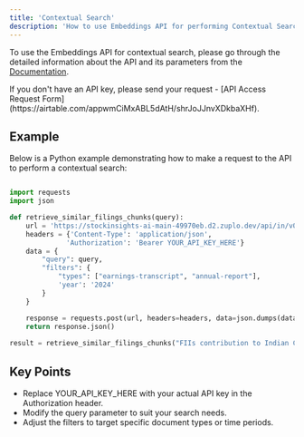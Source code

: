 ```yaml
---
title: 'Contextual Search'
description: 'How to use Embeddings API for performing Contextual Search.'
---
```


To use the Embeddings API for contextual search, please go through the detailed information about the API and its parameters from the [Documentation](https://docs.stockinsights.ai/api-reference/india_endpoints/filings-embeddings-search).

<Note>
  If you don't have an API key, please send your request - [API Access Request Form](https://airtable.com/appwmCiMxABL5dAtH/shrJoJJnvXDkbaXHf).
</Note>

## Example

Below is a Python example demonstrating how to make a request to the API to perform a contextual search:

```python

import requests
import json

def retrieve_similar_filings_chunks(query):
    url = 'https://stockinsights-ai-main-49970eb.d2.zuplo.dev/api/in/v0/documents/embeddings-search'
    headers = {'Content-Type': 'application/json',
              'Authorization': 'Bearer YOUR_API_KEY_HERE'}
    data = {
        "query": query,
        "filters": {
            "types": ["earnings-transcript", "annual-report"],
            'year': '2024'
        }
    }

    response = requests.post(url, headers=headers, data=json.dumps(data))
    return response.json()
    
result = retrieve_similar_filings_chunks("FIIs contribution to Indian Capital Markets")
```

## Key Points

- Replace YOUR_API_KEY_HERE with your actual API key in the Authorization header.
- Modify the query parameter to suit your search needs.
- Adjust the filters to target specific document types or time periods.